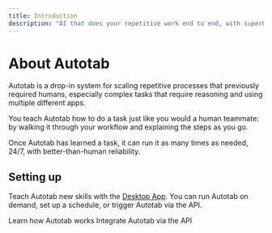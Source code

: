 ```yaml
---
title: Introduction
description: "AI that does your repetitive work end to end, with superhuman reliability."
---
```


# About Autotab

Autotab is a drop-in system for scaling repetitive processes that previously required humans, especially complex tasks that require reasoning and using multiple different apps.

You teach Autotab how to do a task just like you would a human teammate: by walking it through your workflow and explaining the steps as you go.

Once Autotab has learned a task, it can run it as many times as needed, 24/7, with better-than-human reliability.

## Setting up

Teach Autotab new skills with the [Desktop App](https://autotab.com). You can run Autotab on demand, set up a schedule, or trigger Autotab via the API.

<CardGroup cols={2}>
  <Card title="Autotab Overview" icon="chalkboard-user" href="/overview">
    Learn how Autotab works
  </Card>
  <Card title="API Reference" icon="book-open" href="/api-reference">
    Integrate Autotab via the API
  </Card>
</CardGroup>
